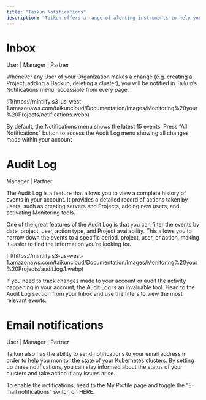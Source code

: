 ```yaml
---
title: "Taikun Notifications"
description: "Taikun offers a range of alerting instruments to help you stay informed about the status of your clusters."
---
```


# Inbox

<Icon icon="user" iconType="solid" /> User | <Icon icon="user-tie" iconType="solid" /> Manager | <Icon icon="handshake" iconType="solid" /> Partner

Whenever any User of your Organization makes a change (e.g. creating a Project, adding a Backup, deleting a cluster), you will be notified in Taikun’s Notifications menu, accessible from every page.

<Frame caption="Notifications">
  ![](https://mintlify.s3-us-west-1.amazonaws.com/taikuncloud/Documentation/Images/Monitoring%20your%20Projects/notifications.webp)
</Frame>

By default, the Notifications menu shows the latest 15 events. Press “All Notifications” button to access the Audit Log menu showing all changes made within your account

# Audit Log

<Icon icon="user-tie" iconType="solid" /> Manager | <Icon icon="handshake" iconType="solid" /> Partner

The Audit Log is a feature that allows you to view a complete history of events in your account. It provides a detailed record of actions taken by users, such as creating servers and Projects, adding new users, and activating Monitoring tools.

One of the great features of the Audit Log is that you can filter the events by date, project, user, action type, and Project availability. This allows you to narrow down the events to a specific period, project, user, or action, making it easier to find the information you’re looking for.

<Frame caption="Audit Log">
  ![](https://mintlify.s3-us-west-1.amazonaws.com/taikuncloud/Documentation/Images/Monitoring%20your%20Projects/audit.log.1.webp)
</Frame>

If you need to track changes made to your account or audit the activity happening in your account, the Audit Log is an invaluable tool. Head to the Audit Log section from your Inbox and use the filters to view the most relevant events.

# Email notifications

<Icon icon="user" iconType="solid" /> User | <Icon icon="user-tie" iconType="solid" /> Manager | <Icon icon="handshake" iconType="solid" /> Partner

Taikun also has the ability to send notifications to your email address in order to help you monitor the state of your Kubernetes clusters. By setting up these notifications, you can stay informed about the status of your clusters and take action if any issues arise.

<Card title="My Profile" icon="user" horizontal={true} href="/content/components/card-group">
  To enable the notifications, head to the My Profile page and toggle the “E-mail notifications” switch on HERE.
</Card>